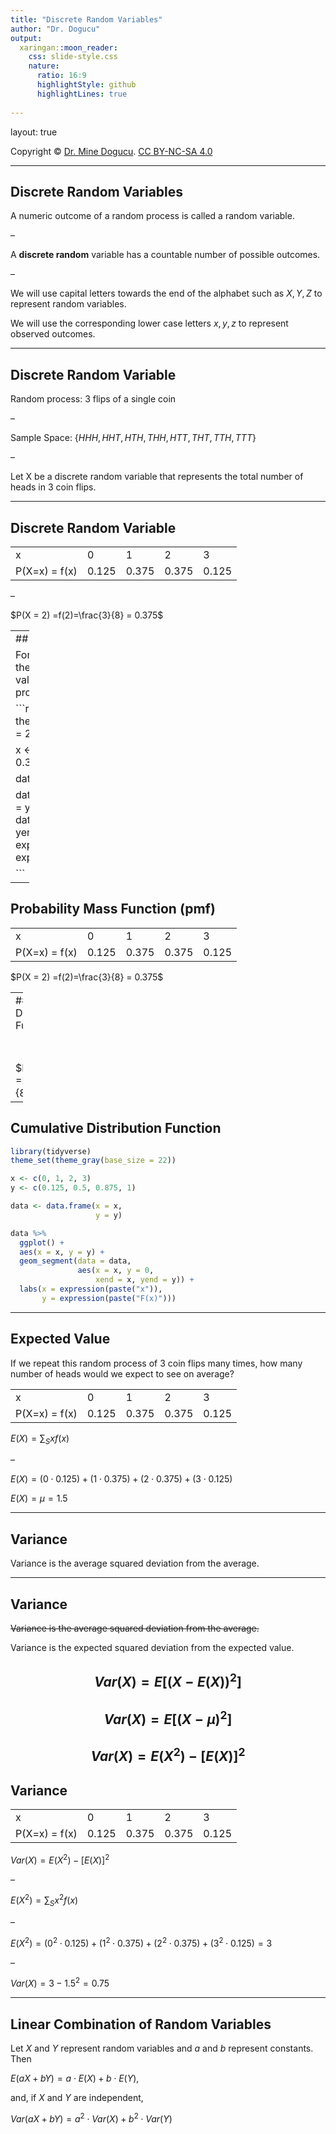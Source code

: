 ```yaml
---
title: "Discrete Random Variables"
author: "Dr. Dogucu"
output: 
  xaringan::moon_reader:
    css: slide-style.css
    nature:
      ratio: 16:9
      highlightStyle: github
      highlightLines: true
      
---
```


layout: true
  
<div class="my-header"></div>

<div class="my-footer"> 
 Copyright &copy; <a href="https://mdogucu.ics.uci.edu">Dr. Mine Dogucu</a>. <a href="https://creativecommons.org/licenses/by-nc-sa/4.0/">CC BY-NC-SA 4.0</a></div> 

---

## Discrete Random Variables

A numeric outcome of a random process is called a random variable.

--

A **discrete random** variable has a countable number of possible outcomes.

--

We will use capital letters towards the end of the alphabet such as $X, Y, Z$ to represent random variables.

We will use the corresponding lower case letters $x, y, z$ to represent observed outcomes.

---

## Discrete Random Variable

Random process: 3 flips of a single coin

--

Sample Space: $\{HHH, HHT, HTH, THH, HTT, THT, TTH, TTT\}$

--

Let X be a discrete random variable that represents the total number of heads in 3 coin flips.

---

## Discrete Random Variable


<table align = "center">
<tr>
<td>x </td>

<td>0</td> <td>1</td> <td>2</td> <td>3</td>

</tr>

<tr>
<td>P(X=x) = f(x)</td>

<td>0.125</td> <td>0.375</td> <td>0.375</td> <td>0.125</td>

</tr>

</table>

--

$P(X = 2) =f(2)=\frac{3}{8} = 0.375$

---
## Probability Mass Function

For discrete random variable, $X$ the distribution of all possible values of $x$ can be shown with a probability mass function (pmf). 

```r
library(tidyverse)
theme_set(theme_gray(base_size = 22))

x <- c(0, 1, 2, 3)
y <- c(0.125, 0.375, 0.375, 0.125)

data <- data.frame(x = x,
                   y = y)

data %>% 
  ggplot() +
  aes(x = x, y = y) +
  geom_segment(data = data, 
               aes(x = x, y = 0, 
                   xend = x, yend = y)) +
  labs(x = expression(paste("x")),
       y = expression(paste("f(x)")))

```

---

## Probability Mass Function (pmf)

<table align = "center">
<tr>
<td>x</td>

<td>0</td> <td>1</td> <td>2</td> <td>3</td>

</tr>

<tr>
<td>P(X=x) = f(x)</td>

<td>0.125</td> <td>0.375</td> <td>0.375</td> <td>0.125</td>

</tr>

</table>

$P(X = 2) =f(2)=\frac{3}{8} = 0.375$

--
## Cumulative Distribution Function (cdf)


<table align = "center">
<tr>
<td>x</td>

<td>0</td> <td>1</td> <td>2</td> <td>3</td>

</tr>

<tr>
<td>P(X &le;x) = F(x)</td>

<td>0.125</td> <td>0.5</td> <td>0.875</td> <td>1</td>

</tr>

</table>


$P(X \leq 2) =F(2)=\frac{7}{8} = 0.875$


---

## Cumulative Distribution Function
 

```r
library(tidyverse)
theme_set(theme_gray(base_size = 22))

x <- c(0, 1, 2, 3)
y <- c(0.125, 0.5, 0.875, 1)

data <- data.frame(x = x,
                   y = y)

data %>% 
  ggplot() +
  aes(x = x, y = y) +
  geom_segment(data = data, 
               aes(x = x, y = 0, 
                   xend = x, yend = y)) +
  labs(x = expression(paste("x")),
       y = expression(paste("F(x)")))

```

---

## Expected Value

If we repeat this random process of 3 coin flips many times, how many number of heads would we expect to see on average?

<table align = "center">
<tr>
<td>x </td>

<td>0</td> <td>1</td> <td>2</td> <td>3</td>

</tr>

<tr>
<td>P(X=x) = f(x)</td>

<td>0.125</td> <td>0.375</td> <td>0.375</td> <td>0.125</td>

</tr>

</table>

$E(X) = \sum_{S} x f(x)$

--

$E(X) = (0\cdot 0.125) + (1\cdot 0.375) + (2\cdot 0.375) + (3\cdot 0.125)$

$E(X) = \mu = 1.5$

---

## Variance

Variance is the average squared deviation from the average.

---

## Variance

~~Variance is the average squared deviation from the average.~~

Variance is the expected squared deviation from the expected value.

$$Var(X)= E[(X-E(X))^2]$$
--

$$Var(X)= E[(X-\mu)^2]$$
--

$$Var(X)= E(X^2) - [E(X)]^2$$
---

## Variance


<table align = "center">
<tr>
<td>x </td>

<td>0</td> <td>1</td> <td>2</td> <td>3</td>

</tr>

<tr>
<td>P(X=x) = f(x)</td>

<td>0.125</td> <td>0.375</td> <td>0.375</td> <td>0.125</td>

</tr>

</table>

$Var(X)= E(X^2) - [E(X)]^2$

--

$E(X^2) = \sum_{S} x^2 f(x)$ 

--

$E(X^2) = (0^2\cdot 0.125) + (1^2\cdot 0.375) + (2^2\cdot 0.375) + (3^2\cdot 0.125) = 3$

--

$Var(X)= 3 - 1.5^2 = 0.75$

---

## Linear Combination of Random Variables

Let $X$ and $Y$ represent random variables and $a$ and $b$ represent constants. Then 

$E(aX +bY) = a\cdot E(X) + b \cdot E(Y),$

and, if $X$ and $Y$ are independent,

$Var(aX +bY) = a^2\cdot Var(X) + b^2 \cdot Var(Y)$







